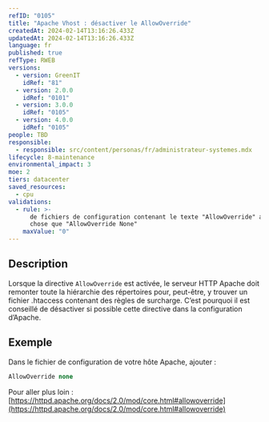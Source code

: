 ```yaml
---
refID: "0105"
title: "Apache Vhost : désactiver le AllowOverride"
createdAt: 2024-02-14T13:16:26.433Z
updatedAt: 2024-02-14T13:16:26.433Z
language: fr
published: true
refType: RWEB
versions:
  - version: GreenIT
    idRef: "81"
  - version: 2.0.0
    idRef: "0101"
  - version: 3.0.0
    idRef: "0105"
  - version: 4.0.0
    idRef: "0105"
people: TBD
responsible:
  - responsible: src/content/personas/fr/administrateur-systemes.mdx
lifecycle: 8-maintenance
environmental_impact: 3
moe: 2
tiers: datacenter
saved_resources:
  - cpu
validations:
  - rule: >-
      de fichiers de configuration contenant le texte "AllowOverride" avec autre
      chose que "AllowOverride None"
    maxValue: "0"
---
```


## Description

Lorsque la directive `AllowOverride` est activée, le serveur HTTP Apache doit remonter toute la hiérarchie des répertoires pour,
peut-être, y trouver un fichier .htaccess contenant des règles de surcharge.
C’est pourquoi il est conseillé de désactiver si possible cette directive dans la configuration d’Apache.

## Exemple

Dans le fichier de configuration de votre hôte Apache, ajouter :

```apache
AllowOverride none
```

Pour aller plus loin :
[https://httpd.apache.org/docs/2.0/mod/core.html#allowoverride](https://httpd.apache.org/docs/2.0/mod/core.html#allowoverride)
